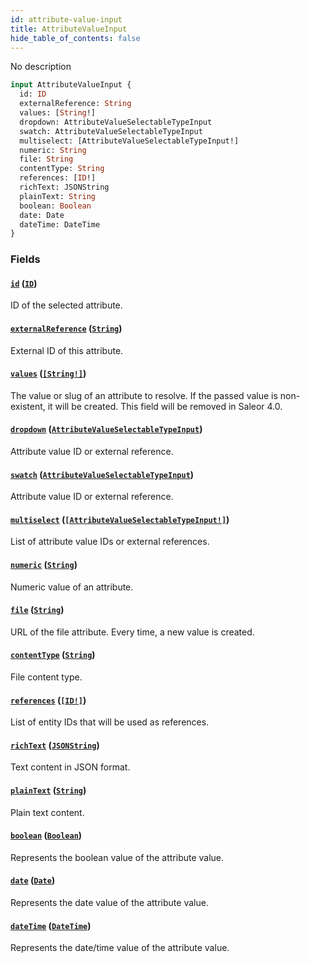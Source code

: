 ```yaml
---
id: attribute-value-input
title: AttributeValueInput
hide_table_of_contents: false
---
```


No description

```graphql
input AttributeValueInput {
  id: ID
  externalReference: String
  values: [String!]
  dropdown: AttributeValueSelectableTypeInput
  swatch: AttributeValueSelectableTypeInput
  multiselect: [AttributeValueSelectableTypeInput!]
  numeric: String
  file: String
  contentType: String
  references: [ID!]
  richText: JSONString
  plainText: String
  boolean: Boolean
  date: Date
  dateTime: DateTime
}
```

### Fields

#### [`id`](#) ([`ID`](../../../developer/api-reference/scalars/id))

ID of the selected attribute.

#### [`externalReference`](#) ([`String`](../../../developer/api-reference/scalars/string))

External ID of this attribute.

#### [`values`](#) ([`[String!]`](../../../developer/api-reference/scalars/string))

The value or slug of an attribute to resolve. If the passed value is non-existent, it will be created. This field will be removed in Saleor 4.0.

#### [`dropdown`](#) ([`AttributeValueSelectableTypeInput`](../../../developer/api-reference/inputs/attribute-value-selectable-type-input))

Attribute value ID or external reference.

#### [`swatch`](#) ([`AttributeValueSelectableTypeInput`](../../../developer/api-reference/inputs/attribute-value-selectable-type-input))

Attribute value ID or external reference.

#### [`multiselect`](#) ([`[AttributeValueSelectableTypeInput!]`](../../../developer/api-reference/inputs/attribute-value-selectable-type-input))

List of attribute value IDs or external references.

#### [`numeric`](#) ([`String`](../../../developer/api-reference/scalars/string))

Numeric value of an attribute.

#### [`file`](#) ([`String`](../../../developer/api-reference/scalars/string))

URL of the file attribute. Every time, a new value is created.

#### [`contentType`](#) ([`String`](../../../developer/api-reference/scalars/string))

File content type.

#### [`references`](#) ([`[ID!]`](../../../developer/api-reference/scalars/id))

List of entity IDs that will be used as references.

#### [`richText`](#) ([`JSONString`](../../../developer/api-reference/scalars/jsonstring))

Text content in JSON format.

#### [`plainText`](#) ([`String`](../../../developer/api-reference/scalars/string))

Plain text content.

#### [`boolean`](#) ([`Boolean`](../../../developer/api-reference/scalars/boolean))

Represents the boolean value of the attribute value.

#### [`date`](#) ([`Date`](../../../developer/api-reference/scalars/date))

Represents the date value of the attribute value.

#### [`dateTime`](#) ([`DateTime`](../../../developer/api-reference/scalars/date-time))

Represents the date/time value of the attribute value.
